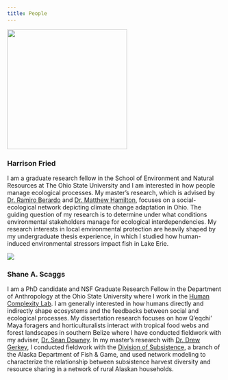 ```yaml
---
title: People
---
```


![](/./people_files/Headshot.jpg){width=280px}

### Harrison Fried 

I am a graduate research fellow in the School of Environment and Natural Resources at The Ohio State University and I am interested in how people manage ecological processes. My master’s research, which is advised by [Dr. Ramiro Berardo](http://www.ramiroberardo.net/) and [Dr. Matthew Hamilton](https://senr.osu.edu/our-people/matthew-hamilton), focuses on a social-ecological network depicting climate change adaptation in Ohio. The guiding question of my research is to determine under what conditions environmental stakeholders manage for ecological interdependencies. My research interests in local environmental protection are heavily shaped by my undergraduate thesis experience, in which I studied how human-induced environmental stressors impact fish in Lake Erie.

![](/./people_files/SAS_amanita.jpg)

### Shane A. Scaggs

I am a PhD candidate and NSF Graduate Research Fellow in the Department of Anthropology at the Ohio State University where I work in the [Human Complexity Lab](http://u.osu.edu/hclab/). I am generally interested in how humans directly and indirectly shape ecosystems and the feedbacks between social and ecological processes. My dissertation research focuses on how Q'eqchi' Maya foragers and horticulturalists interact with tropical food webs and forest landscapes in southern Belize where I have conducted fieldwork with my adviser, [Dr. Sean Downey](https://anthropology.osu.edu/people/downey.205). In my master's research with [Dr. Drew Gerkey](https://liberalarts.oregonstate.edu/users/drew-gerkey), I conducted fieldwork with the [Division of Subsistence](https://www.adfg.alaska.gov/index.cfm?adfg=subsistence.main), a branch of the Alaska Department of Fish & Game, and used network modeling to characterize the relationship between subsistence harvest diversity and resource sharing in a network of rural Alaskan households.    